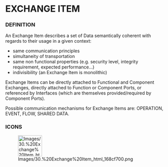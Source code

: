             
= EXCHANGE ITEM =
 
=== DEFINITION ===
 
An Exchange Item describes a set of Data semantically coherent with regards to their usage in a given context:

 
* same communication principles
* simultaneity of transportation
* same non functional properties (e.g. security level, integrity 	requirement, expected performance...)
* indivisibility (an Exchange Item is monolithic)
 
Exchange Items can be directly attached to Functional and Component Exchanges, directly attached to Function or Component Ports, or referenced by Interfaces (which are themselves provided/required by Component Ports).

 
Possible communication mechanisms for Exchange Items are: OPERATION, EVENT, FLOW, SHARED DATA.

 
=== ICONS ===
 
[[Image:Images/30.%20Exchange%20Item_html_168cf700.png|75x66px]]

   